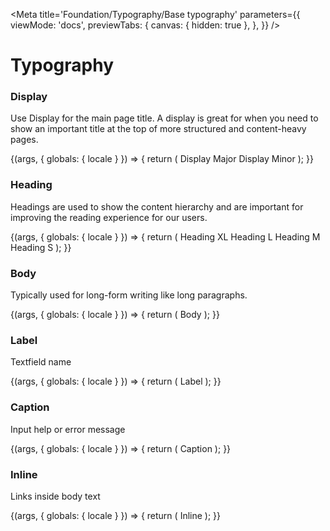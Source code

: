


<Meta
  title='Foundation/Typography/Base typography'
  parameters={{
    viewMode: 'docs',
    previewTabs: {
      canvas: { hidden: true },
    },
  }}
/>

# Typography



### Display

Use Display for the main page title.
A display is great for when you need to show an important title at the top of more structured and content-heavy pages.

<Canvas>
  <Story name='Display'>
    {(args, { globals: { locale } }) => {
      return (
        <VStack>
          <Text variant='display' level='1'>
            Display Major
          </Text>
          <Text variant='display' level='2'>
            Display Minor
          </Text>
        </VStack>
      );
    }}
  </Story>
</Canvas>

<Anchor storyId='foundation-typography-basetypography--display'></Anchor>

### Heading

Headings are used to show the content hierarchy and are important for improving the reading experience for our users.

<Canvas>
  <Story name='Heading'>
    {(args, { globals: { locale } }) => {
      return (
        <VStack>
          <Text variant='heading' level='1' {...args}>
            Heading XL
          </Text>
          <Text variant='heading' level='2'>
            Heading L
          </Text>
          <Text variant='heading' level='3' {...args}>
            Heading M
          </Text>
          <Text variant='heading' level='4'>
            Heading S
          </Text>
        </VStack>
      );
    }}
  </Story>
</Canvas>

<Anchor storyId='foundation-typography-basetypography--heading'></Anchor>


### Body

Typically used for long-form writing like long paragraphs.

<Canvas>
  <Story name='Body'>
    {(args, { globals: { locale } }) => {
      return (
        <Text variant='body' level='1'>
          Body
        </Text>
        );
    }}
  </Story>
</Canvas>

<Anchor storyId='foundation-typography-basetypography--body'></Anchor>


### Label

Textfield name

<Canvas>
  <Story name='Label'>
    {(args, { globals: { locale } }) => {
      return (
        <Text variant='label' level='1'>
          Label
        </Text>
        );
    }}
  </Story>
</Canvas>

<Anchor storyId='foundation-typography-basetypography--label'></Anchor>


### Caption

Input help or error message 

<Canvas>
  <Story name='Caption'>
    {(args, { globals: { locale } }) => {
      return (
        <Text variant='caption' level='1'>
          Caption
        </Text>
        );
    }}
  </Story>
</Canvas>

<Anchor storyId='foundation-typography-basetypography--caption'></Anchor>



### Inline

Links inside body text

<Canvas>
  <Story name='Inline'>
    {(args, { globals: { locale } }) => {
      return (
        <Text variant='inline' level='1'>
          Inline
        </Text>
        );
    }}
  </Story>
</Canvas>

<Anchor storyId='foundation-typography-basetypography--inline'></Anchor>

